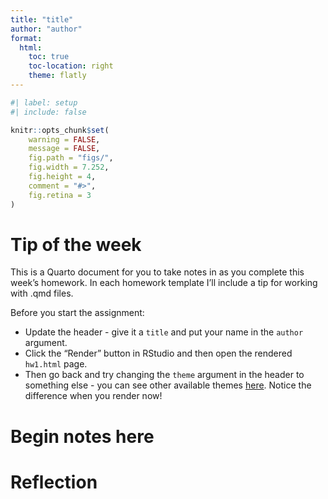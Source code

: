 ```yaml
---
title: "title"
author: "author"
format:
  html:
    toc: true
    toc-location: right
    theme: flatly
---
```


```r
#| label: setup
#| include: false

knitr::opts_chunk$set(
    warning = FALSE,
    message = FALSE,
    fig.path = "figs/",
    fig.width = 7.252,
    fig.height = 4,
    comment = "#>",
    fig.retina = 3
)
```

# Tip of the week

This is a Quarto document for you to take notes in as you complete this week's homework. In each homework template I'll include a tip for working with .qmd files.

Before you start the assignment:

- Update the header - give it a `title` and put your name in the `author` argument.
- Click the "Render" button in RStudio and then open the rendered `hw1.html` page.
- Then go back and try changing the `theme` argument in the header to something else - you can see other available themes [here](https://quarto.org/docs/output-formats/html-themes.html). Notice the difference when you render now!


# Begin notes here


# Reflection
